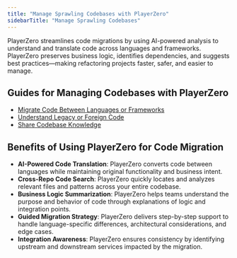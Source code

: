 ```yaml
---
title: "Manage Sprawling Codebases with PlayerZero"
sidebarTitle: "Manage Sprawling Codebases"
---
```


PlayerZero streamlines code migrations by using AI-powered analysis to understand and translate code across languages and frameworks. PlayerZero preserves business logic, identifies dependencies, and suggests best practices—making refactoring projects faster, safer, and easier to manage.

## Guides for Managing Codebases with PlayerZero
- [Migrate Code Between Languages or Frameworks](/use-cases/manage-sprawling-codebases/migrate-codebases)
- [Understand Legacy or Foreign Code](/use-cases/manage-sprawling-codebases/understand-legacy-code)
- [Share Codebase Knowledge](/use-cases/manage-sprawling-codebases/share-codebase-knowledge)

## Benefits of Using PlayerZero for Code Migration
- **AI-Powered Code Translation**: PlayerZero converts code between languages while maintaining original functionality and business intent.
- **Cross-Repo Code Search**: PlayerZero quickly locates and analyzes relevant files and patterns across your entire codebase.
- **Business Logic Summarization**: PlayerZero helps teams understand the purpose and behavior of code through explanations of logic and integration points.
- **Guided Migration Strategy**: PlayerZero delivers step-by-step support to handle language-specific differences, architectural considerations, and edge cases.
- **Integration Awareness**: PlayerZero ensures consistency by identifying upstream and downstream services impacted by the migration.

